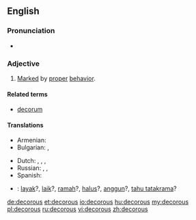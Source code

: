 ==English==

===Pronunciation===
* {{a|UK}} {{IPA|/ˈdɛkəɹəs/}}

===Adjective===
{{en-adj}}

# [[mark|Marked]] by [[proper]] [[behavior]]. {{rfex}}

====Related terms====
* [[decorum]]

====Translations====
{{trans-top|behaving properly}}
* Armenian: {{t-|hy|պատշաճ|tr=patšač̣}}
* Bulgarian: {{t+|bg|пристоен}},  {{t+|bg|благоприличен}}
{{trans-mid}}
* Dutch: {{t+|nl|keurig}}, {{t+|nl|goed}}, {{t+|nl|net}},  {{t-|nl|welvoeglijk}}
* Russian: {{t|ru|благопристойный|m|tr=blagopristójnyj|sc=Cyrl}}, {{t|ru|порядочный|m|tr=porjádočnyj|sc=Cyrl}}, {{t|ru|приличный|m|tr=prilíčnyj|sc=Cyrl}}
* Spanish: {{t-|es|decoro|m}}
{{trans-bottom}}

{{checktrans-top}}
* {{ttbc|id}}: [[layak]]?, [[laik]]?, [[ramah]]?, [[halus]]?, [[anggun]]?, [[tahu tatakrama]]?
{{trans-mid}}
{{trans-bottom}}

[[de:decorous]]
[[et:decorous]]
[[io:decorous]]
[[hu:decorous]]
[[my:decorous]]
[[pl:decorous]]
[[ru:decorous]]
[[vi:decorous]]
[[zh:decorous]]